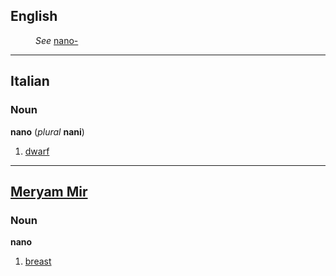 ==English==
:''See'' [[nano-]]

----
==Italian==
===Noun===
'''nano''' (''plural'' '''nani''')

#[[dwarf]]

----
==[[Meryam Mir]]==
===Noun===
'''nano'''

#[[breast]]